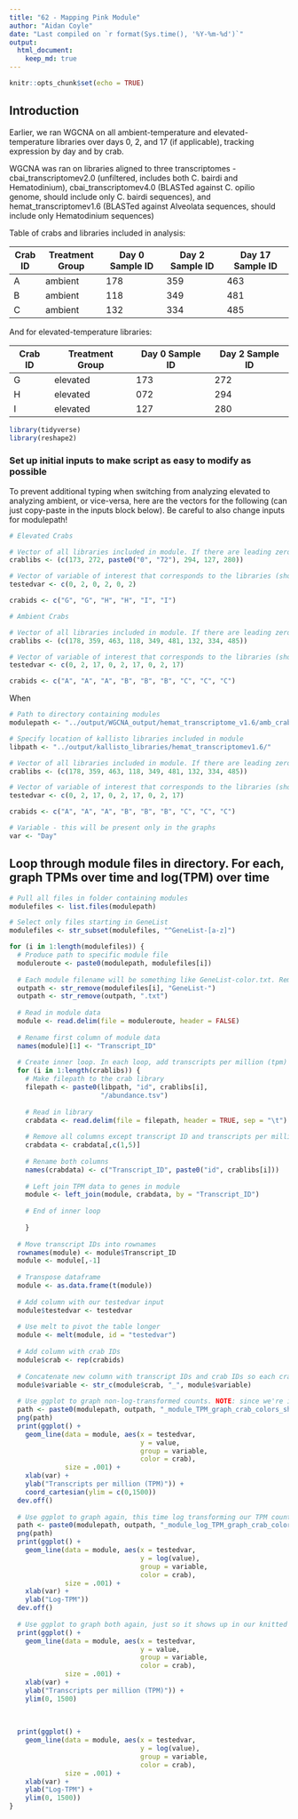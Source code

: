 ```yaml
---
title: "62 - Mapping Pink Module"
author: "Aidan Coyle"
date: "Last compiled on `r format(Sys.time(), '%Y-%m-%d')`"
output: 
  html_document:
    keep_md: true
---
```


```r
knitr::opts_chunk$set(echo = TRUE)
```

## Introduction

Earlier, we ran WGCNA on all ambient-temperature and elevated-temperature libraries over days 0, 2, and 17 (if applicable), tracking expression by day and by crab.

WGCNA was ran on libraries aligned to three transcriptomes - cbai_transcriptomev2.0 (unfiltered, includes both C. bairdi and Hematodinium), cbai_transcriptomev4.0 (BLASTed against C. opilio genome, should include only C. bairdi sequences), and hemat_transcriptomev1.6 (BLASTed against Alveolata sequences, should include only Hematodinium sequences)


Table of crabs and libraries included in analysis:

| Crab ID | Treatment Group | Day 0 Sample ID | Day 2 Sample ID | Day 17 Sample ID |
|---------|-----------------|-----------------|-----------------|------------------|
| A       | ambient         | 178             | 359             | 463              |
| B       | ambient         | 118             | 349             | 481              |
| C       | ambient         | 132             | 334             | 485  

And for elevated-temperature libraries:

| Crab ID | Treatment Group  | Day 0 Sample ID | Day 2 Sample ID |
|---------|------------------|-----------------|-----------------|
| G       | elevated         | 173             | 272             |
| H       | elevated         | 072             | 294             |
| I       | elevated         | 127             | 280             |

```r
library(tidyverse)
library(reshape2)
```

### Set up initial inputs to make script as easy to modify as possible

To prevent additional typing when switching from analyzing elevated to analyzing ambient, or vice-versa, here are the vectors for the following (can just copy-paste in the inputs block below). Be careful to also change inputs for modulepath!

``` r
# Elevated Crabs

# Vector of all libraries included in module. If there are leading zeroes, put paste0("0", "[libnumber]") around those libraries
crablibs <- (c(173, 272, paste0("0", "72"), 294, 127, 280))

# Vector of variable of interest that corresponds to the libraries (should be in same order - if crablibs[3] is from Day 0, and your variable of interest is day, testedvar[3] should be 0)
testedvar <- c(0, 2, 0, 2, 0, 2)

crabids <- c("G", "G", "H", "H", "I", "I")

# Ambient Crabs

# Vector of all libraries included in module. If there are leading zeroes, put paste0("0", "[libnumber]") around those libraries
crablibs <- (c(178, 359, 463, 118, 349, 481, 132, 334, 485))

# Vector of variable of interest that corresponds to the libraries (should be in same order - if crablibs[3] is from Day 0, and your variable of interest is day, testedvar[3] should be 0)
testedvar <- c(0, 2, 17, 0, 2, 17, 0, 2, 17)

crabids <- c("A", "A", "A", "B", "B", "B", "C", "C", "C")

```


When 
```r
# Path to directory containing modules
modulepath <- "../output/WGCNA_output/hemat_transcriptome_v1.6/amb_crabs_no_filter/"

# Specify location of kallisto libraries included in module
libpath <- "../output/kallisto_libraries/hemat_transcriptomev1.6/"

# Vector of all libraries included in module. If there are leading zeroes, put paste0("0", "[libnumber]") around those libraries
crablibs <- (c(178, 359, 463, 118, 349, 481, 132, 334, 485))

# Vector of variable of interest that corresponds to the libraries (should be in same order - if crablibs[3] is from Day 0, and your variable of interest is day, testedvar[3] should be 0)
testedvar <- c(0, 2, 17, 0, 2, 17, 0, 2, 17)

crabids <- c("A", "A", "A", "B", "B", "B", "C", "C", "C")

# Variable - this will be present only in the graphs
var <- "Day"
```

## Loop through module files in directory. For each, graph TPMs over time and log(TPM) over time

```r
# Pull all files in folder containing modules
modulefiles <- list.files(modulepath)

# Select only files starting in GeneList
modulefiles <- str_subset(modulefiles, "^GeneList-[a-z]")

for (i in 1:length(modulefiles)) {
  # Produce path to specific module file
  moduleroute <- paste0(modulepath, modulefiles[i])
  
  # Each module filename will be something like GeneList-color.txt. Remove the GeneList- and .txt portions so we can write files more easily
  outpath <- str_remove(modulefiles[i], "GeneList-")
  outpath <- str_remove(outpath, ".txt")
  
  # Read in module data
  module <- read.delim(file = moduleroute, header = FALSE)
  
  # Rename first column of module data
  names(module)[1] <- "Transcript_ID"
  
  # Create inner loop. In each loop, add transcripts per million (tpm) for each crab library
  for (i in 1:length(crablibs)) { 
    # Make filepath to the crab library
    filepath <- paste0(libpath, "id", crablibs[i],
                       "/abundance.tsv")
    
    # Read in library
    crabdata <- read.delim(file = filepath, header = TRUE, sep = "\t")
    
    # Remove all columns except transcript ID and transcripts per million
    crabdata <- crabdata[,c(1,5)]
    
    # Rename both columns
    names(crabdata) <- c("Transcript_ID", paste0("id", crablibs[i]))
    
    # Left join TPM data to genes in module
    module <- left_join(module, crabdata, by = "Transcript_ID")
    
    # End of inner loop
    
    }
   
  # Move transcript IDs into rownames
  rownames(module) <- module$Transcript_ID
  module <- module[,-1]
  
  # Transpose dataframe
  module <- as.data.frame(t(module))
  
  # Add column with our testedvar input
  module$testedvar <- testedvar
  
  # Use melt to pivot the table longer
  module <- melt(module, id = "testedvar")
  
  # Add column with crab IDs
  module$crab <- rep(crabids)
  
  # Concatenate new column with transcript IDs and crab IDs so each crab-gene forms a single line over time
  module$variable <- str_c(module$crab, "_", module$variable)
  
  # Use ggplot to graph non-log-transformed counts. NOTE: since we're inside a for loop, we need to explicitly print ggplot
  path <- paste0(modulepath, outpath, "_module_TPM_graph_crab_colors_short_yaxis.png")
  png(path)
  print(ggplot() +
    geom_line(data = module, aes(x = testedvar,
                                 y = value,
                                 group = variable,
                                 color = crab),
              size = .001) +
    xlab(var) +
    ylab("Transcripts per million (TPM)")) +
    coord_cartesian(ylim = c(0,1500))
  dev.off()
  
  # Use ggplot to graph again, this time log transforming our TPM counts
  path <- paste0(modulepath, outpath, "_module_log_TPM_graph_crab_colors.png")
  png(path)
  print(ggplot() +
    geom_line(data = module, aes(x = testedvar,
                                 y = log(value),
                                 group = variable,
                                 color = crab),
              size = .001) +
    xlab(var) +
    ylab("Log-TPM"))
  dev.off()
  
  # Use ggplot to graph both again, just so it shows up in our knitted .Rmd file
  print(ggplot() +
    geom_line(data = module, aes(x = testedvar,
                                 y = value,
                                 group = variable,
                                 color = crab),
              size = .001) +
    xlab(var) +
    ylab("Transcripts per million (TPM)")) +
    ylim(0, 1500)    
  
  
  
  print(ggplot() +
    geom_line(data = module, aes(x = testedvar,
                                 y = log(value),
                                 group = variable,
                                 color = crab),
              size = .001) +
    xlab(var) +
    ylab("Log-TPM") +
    ylim(0, 1500))
}


```

